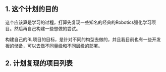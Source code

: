 
<WordCount>

## 1. 这个计划的目的

这个应该算是学习的过程，打算先复现一些知名的经典的Robotics强化学习项目。然后再自己构建一些想做的尝试。

构建自己的RL项目的目标，是针对不同的构型去做的，并且我目前也有一些开发板的储备，可以去做不同量级和不同层级的部署。

## 2. 计划复现的项目列表






</WordCount>